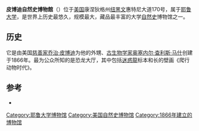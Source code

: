 {{Infobox Museum
 |name          = 皮博迪自然史博物館
 |image         = Yale Peabody Museum 2.JPG
 |imagesize     = 220
 |latitude      = 41.317538
 |longitude     = -72.919863
 |established   = {{start date and age|1866}}
 |location      = {{USA}}[[康州|康州]]纽黑文
 |type          = 自然史
 |website       = http://www.peabody.yale.edu/
}}
'''皮博迪自然史博物館'''（{{lang-en|Peabody Museum of Natural History}}）位于[[美国|美国]]康涅狄格州[[纽黑文|纽黑文]]惠特尼大道170号，属于[[耶鲁大学|耶鲁大学]]，是世界上历史最悠久，规模最大，藏品最丰富的大学[[自然史|自然史]]博物馆之一。

==历史==
它是由美国[[慈善家|慈善家]][[乔治·皮博迪|乔治·皮博迪]]为他的外甥、[[古生物学家|古生物学家]][[奥塞内尔·查利斯·马什|奥塞内尔·查利斯·马什]]创建于1866年。最为公众所知的是恐龙大厅，其中包括[[迷惑龍屬|迷惑龍]]标本和{{convert|110|ft|m|sing=on}}长的壁画《爬行动物时代》。

== 参考 ==
{{reflist}}
* {{cite web
  | last = 
  | first = 
  | authorlink = 
  | coauthors = 
  | title = The ''Torosaurus'' Project at the Yale Peabody Museum
  | work = 
  | publisher = Peabody Museum of Natural History
  | date = 2005
  | url = http://www.yale.edu/peabody/explore/torosaurus.html
  | format = 
  | doi = 
  | accessdate = 2007-04-03
  | archive-date = 2007-05-01
  | archive-url = https://web.archive.org/web/20070501000138/http://www.yale.edu/peabody/explore/torosaurus.html
  | dead-url = no
  }}

{{耶鲁大学}}
[[Category:耶鲁大学博物馆|Category:耶鲁大学博物馆]]
[[Category:美国自然史博物馆|Category:美国自然史博物馆]]
[[Category:1866年建立的博物馆|Category:1866年建立的博物馆]]